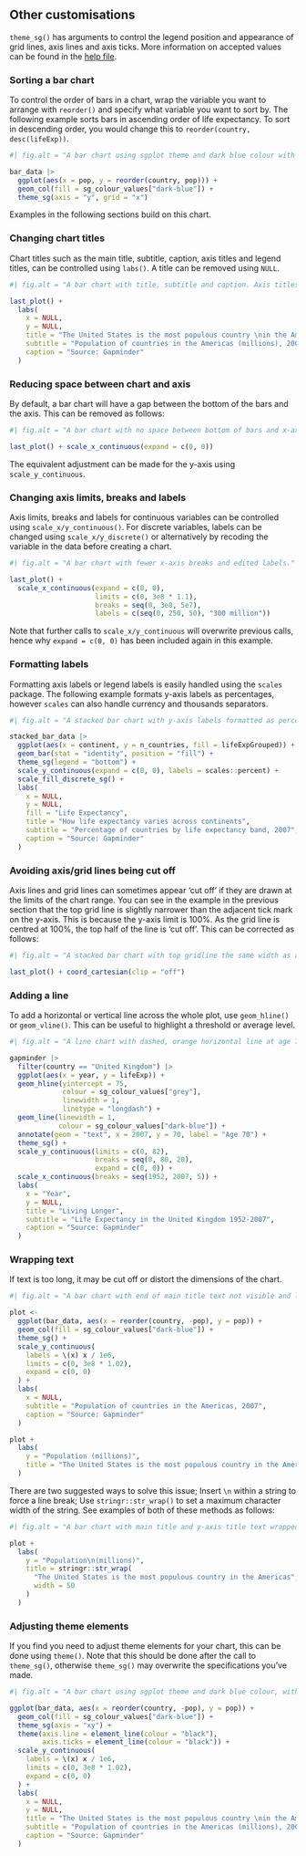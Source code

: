 ## Other customisations

`theme_sg()` has arguments to control the legend position and appearance of grid lines, axis lines and axis ticks. More information on accepted values can be found in the [help file](https://scotgovanalysis.github.io/sgplot/reference/theme_sg.html).

### Sorting a bar chart

To control the order of bars in a chart, wrap the variable you want to arrange with `reorder()` and specify what variable you want to sort by. The following example sorts bars in ascending order of life expectancy. To sort in descending order, you would change this to `reorder(country, desc(lifeExp))`.

```r
#| fig.alt = "A bar chart using sgplot theme and dark blue colour with bars sorted in decreasing order by life expectancy."

bar_data |>
  ggplot(aes(x = pop, y = reorder(country, pop))) +
  geom_col(fill = sg_colour_values["dark-blue"]) +
  theme_sg(axis = "y", grid = "x")
```

Examples in the following sections build on this chart.


### Changing chart titles

Chart titles such as the main title, subtitle, caption, axis titles and legend titles, can be controlled using `labs()`. A title can be removed using `NULL`.

```r
#| fig.alt = "A bar chart with title, subtitle and caption. Axis titles have been removed."

last_plot() +
  labs(
    x = NULL,
    y = NULL,
    title = "The United States is the most populous country \nin the Americas",
    subtitle = "Population of countries in the Americas (millions), 2007",
    caption = "Source: Gapminder"
  )
```


### Reducing space between chart and axis

By default, a bar chart will have a gap between the bottom of the bars and the axis. This can be removed as follows:

```r
#| fig.alt = "A bar chart with no space between bottom of bars and x-axis."

last_plot() + scale_x_continuous(expand = c(0, 0))
```

The equivalent adjustment can be made for the y-axis using `scale_y_continuous`.


### Changing axis limits, breaks and labels

Axis limits, breaks and labels for continuous variables can be controlled using `scale_x/y_continuous()`. For discrete variables, labels can be changed using `scale_x/y_discrete()` or alternatively by recoding the variable in the data before creating a chart.

```r
#| fig.alt = "A bar chart with fewer x-axis breaks and edited labels."

last_plot() +
  scale_x_continuous(expand = c(0, 0),
                     limits = c(0, 3e8 * 1.1),
                     breaks = seq(0, 3e8, 5e7),
                     labels = c(seq(0, 250, 50), "300 million"))
```

Note that further calls to `scale_x/y_continuous` will overwrite previous calls, hence why `expand = c(0, 0)` has been included again in this example.


### Formatting labels

Formatting axis labels or legend labels is easily handled using the `scales` package. The following example formats y-axis labels as percentages, however `scales` can also handle currency and thousands separators.

```r
#| fig.alt = "A stacked bar chart with y-axis labels formatted as percentages."

stacked_bar_data |>
  ggplot(aes(x = continent, y = n_countries, fill = lifeExpGrouped)) +
  geom_bar(stat = "identity", position = "fill") +
  theme_sg(legend = "bottom") +
  scale_y_continuous(expand = c(0, 0), labels = scales::percent) +
  scale_fill_discrete_sg() +
  labs(
    x = NULL,
    y = NULL,
    fill = "Life Expectancy",
    title = "How life expectancy varies across continents",
    subtitle = "Percentage of countries by life expectancy band, 2007",
    caption = "Source: Gapminder"
  )
```


### Avoiding axis/grid lines being cut off

Axis lines and grid lines can sometimes appear 'cut off' if they are drawn at the limits of the chart range. You can see in the example in the previous section that the top grid line is slightly narrower than the adjacent tick mark on the y-axis. This is because the y-axis limit is 100%. As the grid line is centred at 100%, the top half of the line is 'cut off'. This can be corrected as follows:

```r
#| fig.alt = "A stacked bar chart with top gridline the same width as adjoining tick mark and other grid lines."

last_plot() + coord_cartesian(clip = "off")
```


### Adding a line

To add a horizontal or vertical line across the whole plot, use `geom_hline()` or `geom_vline()`. This can be useful to highlight a threshold or average level.

```r
#| fig.alt = "A line chart with dashed, orange horizontal line at age 75."

gapminder |>
  filter(country == "United Kingdom") |>
  ggplot(aes(x = year, y = lifeExp)) +
  geom_hline(yintercept = 75, 
             colour = sg_colour_values["grey"],
             linewidth = 1, 
             linetype = "longdash") +
  geom_line(linewidth = 1, 
            colour = sg_colour_values["dark-blue"]) +
  annotate(geom = "text", x = 2007, y = 70, label = "Age 70") +
  theme_sg() +
  scale_y_continuous(limits = c(0, 82),
                     breaks = seq(0, 80, 20),
                     expand = c(0, 0)) +
  scale_x_continuous(breaks = seq(1952, 2007, 5)) +
  labs(
    x = "Year",
    y = NULL,
    title = "Living Longer",
    subtitle = "Life Expectancy in the United Kingdom 1952-2007",
    caption = "Source: Gapminder"
  )
```


### Wrapping text

If text is too long, it may be cut off or distort the dimensions of the chart.

```r
#| fig.alt = "A bar chart with end of main title text not visible and long y-axis title skewing the dimensions of the chart."

plot <-
  ggplot(bar_data, aes(x = reorder(country, -pop), y = pop)) +
  geom_col(fill = sg_colour_values["dark-blue"]) +
  theme_sg() +
  scale_y_continuous(
    labels = \(x) x / 1e6,
    limits = c(0, 3e8 * 1.02),
    expand = c(0, 0)
  ) +
  labs(
    x = NULL,
    subtitle = "Population of countries in the Americas, 2007",
    caption = "Source: Gapminder"
  )

plot +
  labs(
    y = "Population (millions)",
    title = "The United States is the most populous country in the Americas",
  )
```

There are two suggested ways to solve this issue; Insert `\n` within a string to force a line break; Use `stringr::str_wrap()` to set a maximum character width of the string. See examples of both of these methods as follows:

```r
#| fig.alt = "A bar chart with main title and y-axis title text wrapped onto two lines."

plot +
  labs(
    y = "Population\n(millions)",
    title = stringr::str_wrap(
      "The United States is the most populous country in the Americas",
      width = 50
    )
  )
```


### Adjusting theme elements

If you find you need to adjust theme elements for your chart, this can be done using `theme()`. Note that this should be done after the call to `theme_sg()`, otherwise `theme_sg()` may overwrite the specifications you've made.

```r
#| fig.alt = "A bar chart using sgplot theme and dark blue colour, with axis lines and ticks coloured black."

ggplot(bar_data, aes(x = reorder(country, -pop), y = pop)) +
  geom_col(fill = sg_colour_values["dark-blue"]) +
  theme_sg(axis = "xy") +
  theme(axis.line = element_line(colour = "black"),
        axis.ticks = element_line(colour = "black")) +
  scale_y_continuous(
    labels = \(x) x / 1e6,
    limits = c(0, 3e8 * 1.02),
    expand = c(0, 0)
  ) +
  labs(
    x = NULL,
    y = NULL,
    title = "The United States is the most populous country \nin the Americas",
    subtitle = "Population of countries in the Americas (millions), 2007",
    caption = "Source: Gapminder"
  )
```
